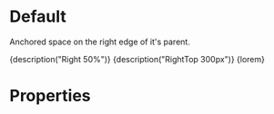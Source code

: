 
<Meta title="Components|Right" component={Right} />

# Default

Anchored space on the right edge of it's parent.

<Preview>
	<Story name="Default (%)">
		<ViewPort>
			<Right style={green} size="50%">
				{description("Right 50%")}
			</Right>
		</ViewPort>
	</Story>
	<Story name="Default (px)">
		<ViewPort>
			<Right style={green} size={300}>
				{description("RightTop 300px")}
			</Right>
		</ViewPort>
	</Story>
	<Story name="Scrollable">
		<ViewPort>
			<Right style={green} size={300} scrollable={true}>
				{lorem}
			</Right>
		</ViewPort>
	</Story>
</Preview>

# Properties

<Props of={Right} />
